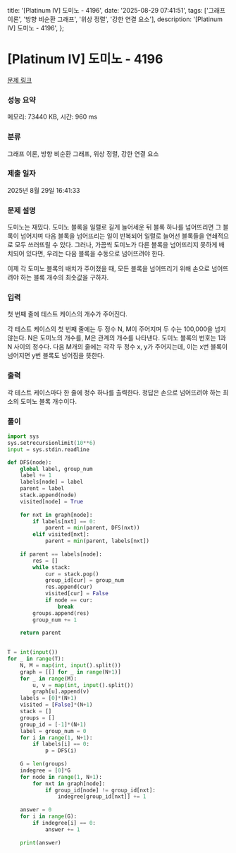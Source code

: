  title: '[Platinum IV] 도미노 - 4196',
  date: '2025-08-29 07:41:51',
  tags: ['그래프 이론', '방향 비순환 그래프', '위상 정렬', '강한 연결 요소'],
  description: '[Platinum IV] 도미노 - 4196',
};

# [Platinum IV] 도미노 - 4196 

[문제 링크](https://www.acmicpc.net/problem/4196) 

### 성능 요약

메모리: 73440 KB, 시간: 960 ms

### 분류

그래프 이론, 방향 비순환 그래프, 위상 정렬, 강한 연결 요소

### 제출 일자

2025년 8월 29일 16:41:33

### 문제 설명

도미노는 재밌다. 도미노 블록을 일렬로 길게 늘어세운 뒤 블록 하나를 넘어뜨리면 그 블록이 넘어지며 다음 블록을 넘어뜨리는 일이 반복되어 일렬로 늘어선 블록들을 연쇄적으로 모두 쓰러뜨릴 수 있다. 그러나, 가끔씩 도미노가 다른 블록을 넘어뜨리지 못하게 배치되어 있다면, 우리는 다음 블록을 수동으로 넘어뜨려야 한다.

이제 각 도미노 블록의 배치가 주어졌을 때, 모든 블록을 넘어뜨리기 위해 손으로 넘어뜨려야 하는 블록 개수의 최솟값을 구하자.

### 입력 

 첫 번째 줄에 테스트 케이스의 개수가 주어진다.

각 테스트 케이스의 첫 번째 줄에는 두 정수 N, M이 주어지며 두 수는 100,000을 넘지 않는다. N은 도미노의 개수를, M은 관계의 개수를 나타낸다. 도미노 블록의 번호는 1과 N 사이의 정수다. 다음 M개의 줄에는 각각 두 정수 x, y가 주어지는데, 이는 x번 블록이 넘어지면 y번 블록도 넘어짐을 뜻한다.

### 출력 

 각 테스트 케이스마다 한 줄에 정수 하나를 출력한다. 정답은 손으로 넘어뜨려야 하는 최소의 도미노 블록 개수이다.

### 풀이
```python
import sys
sys.setrecursionlimit(10**6)
input = sys.stdin.readline

def DFS(node):
    global label, group_num
    label += 1
    labels[node] = label
    parent = label
    stack.append(node)
    visited[node] = True
    
    for nxt in graph[node]:
        if labels[nxt] == 0:
            parent = min(parent, DFS(nxt))
        elif visited[nxt]:
            parent = min(parent, labels[nxt])
    
    if parent == labels[node]:
        res = []
        while stack:
            cur = stack.pop()
            group_id[cur] = group_num
            res.append(cur)
            visited[cur] = False
            if node == cur:
                break
        groups.append(res)
        group_num += 1
    
    return parent
    

T = int(input())
for _ in range(T):
    N, M = map(int, input().split())
    graph = [[] for _ in range(N+1)]
    for _ in range(M):
        u, v = map(int, input().split())
        graph[u].append(v)
    labels = [0]*(N+1)
    visited = [False]*(N+1)
    stack = []
    groups = []
    group_id = [-1]*(N+1)
    label = group_num = 0
    for i in range(1, N+1):
        if labels[i] == 0:
            p = DFS(i)
    
    G = len(groups)
    indegree = [0]*G
    for node in range(1, N+1):
        for nxt in graph[node]:
            if group_id[node] != group_id[nxt]:
                indegree[group_id[nxt]] += 1
    
    answer = 0
    for i in range(G):
        if indegree[i] == 0:
            answer += 1
    
    print(answer)
```